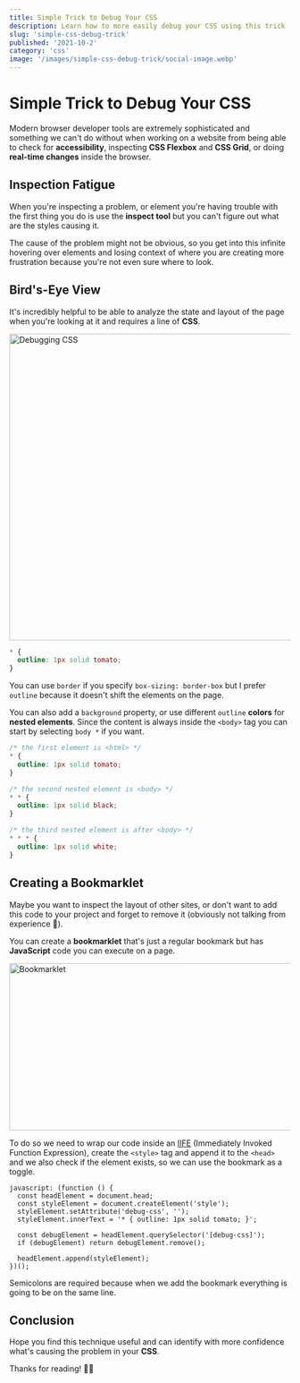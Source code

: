 ```yaml
---
title: Simple Trick to Debug Your CSS
description: Learn how to more easily debug your CSS using this trick
slug: 'simple-css-debug-trick'
published: '2021-10-2'
category: 'css'
image: '/images/simple-css-debug-trick/social-image.webp'
---
```


# Simple Trick to Debug Your CSS

Modern browser developer tools are extremely sophisticated and something we can't do without when working on a website from being able to check for **accessibility**, inspecting **CSS Flexbox** and **CSS Grid**, or doing **real-time changes** inside the browser.

## Inspection Fatigue

When you're inspecting a problem, or element you're having trouble with the first thing you do is use the **inspect tool** but you can't figure out what are the styles causing it.

The cause of the problem might not be obvious, so you get into this infinite hovering over elements and losing context of where you are creating more frustration because you're not even sure where to look.

## Bird's-Eye View

It's incredibly helpful to be able to analyze the state and layout of the page when you're looking at it and requires a line of **CSS**.

<Image
  height="548px"
  width="1000px"
  src="/images/simple-css-debug-trick/css-debug.webp"
  alt="Debugging CSS"
/>

```css:styles.css
* {
  outline: 1px solid tomato;
}
```

You can use `border` if you specify `box-sizing: border-box` but I prefer `outline` because it doesn't shift the elements on the page.

You can also add a `background` property, or use different `outline` **colors** for **nested elements**. Since the content is always inside the `<body>` tag you can start by selecting `body *` if you want.

```css:example.css
/* the first element is <html> */
* {
  outline: 1px solid tomato;
}

/* the second nested element is <body> */
* * {
  outline: 1px solid black;
}

/* the third nested element is after <body> */
* * * {
  outline: 1px solid white;
}
```

## Creating a Bookmarklet

Maybe you want to inspect the layout of other sites, or don't want to add this code to your project and forget to remove it (obviously not talking from experience 🤭).

You can create a **bookmarklet** that's just a regular bookmark but has **JavaScript** code you can execute on a page.

<Image
  height="299px"
  width="532px"
  src="/images/simple-css-debug-trick/bookmarklet.webp"
  alt="Bookmarklet"
/>

To do so we need to wrap our code inside an [IIFE](https://developer.mozilla.org/en-US/docs/Glossary/IIFE) (Immediately Invoked Function Expression), create the `<style>` tag and append it to the `<head>` and we also check if the element exists, so we can use the bookmark as a toggle.

```js:bookmarklet
javascript: (function () {
  const headElement = document.head;
  const styleElement = document.createElement('style');
  styleElement.setAttribute('debug-css', '');
  styleElement.innerText = '* { outline: 1px solid tomato; }';

  const debugElement = headElement.querySelector('[debug-css]');
  if (debugElement) return debugElement.remove();

  headElement.append(styleElement);
})();
```

Semicolons are required because when we add the bookmark everything is going to be on the same line.

## Conclusion

Hope you find this technique useful and can identify with more confidence what's causing the problem in your **CSS**.

Thanks for reading! 🏄‍♂️
